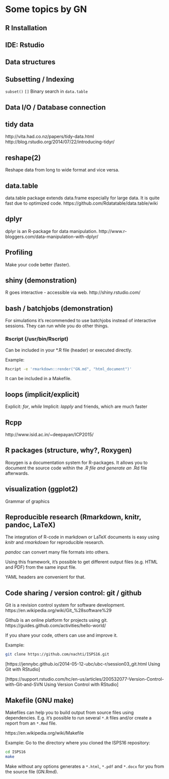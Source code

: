 # Some topics by GN

## R Installation


## IDE: Rstudio


## Data structures


## Subsetting / Indexing

`subset()`
`[]`
Binary search in `data.table`

## Data I/O / Database connection


## tidy data

http://vita.had.co.nz/papers/tidy-data.html
http://blog.rstudio.org/2014/07/22/introducing-tidyr/

## reshape(2)

Reshape data from long to wide format and vice versa.

## data.table

data.table package extends data.frame especially for large data.
It is quite fast due to optimized code.
https://github.com/Rdatatable/data.table/wiki

## dplyr

dplyr is an R-package for data manipulation.
http://www.r-bloggers.com/data-manipulation-with-dplyr/


## Profiling

Make your code better (faster).


## shiny (demonstration)

R goes interactive - accessible via web.
http://shiny.rstudio.com/


## bash / batchjobs (demonstration)

For simulations it's recommended to use batchjobs instead of
interactive sessions. They can run while you do other things.

### Rscript (/usr/bin/Rscript)

Can be included in your *.R file (header) or executed directly.

Example:
```bash
Rscript -e 'rmarkdown::render("GN.md", "html_document")'
```

It can be included in a Makefile.



## loops (implicit/explicit)

Explicit: *for*, *while*
Implicit: *lapply* and friends, which are much faster

## Rcpp

http://www.isid.ac.in/~deepayan/ICP2015/

## R packages (structure, why?, Roxygen)

Roxygen is a documentation system for R-packages. It allows you
to document the source code within the *.R file and generate an
*.Rd file afterwards.


## visualization (ggplot2)

Grammar of graphics

## Reproducible research (Rmarkdown, knitr, pandoc, LaTeX)

The integration of R-code in markdown or LaTeX documents is easy
using *knitr* and *rmarkdown* for reproducible research.

*pandoc* can convert many file formats into others.

Using this framework, it's possible to get different output files
(e.g. HTML and PDF) from the same input file.

YAML headers are convenient for that.


## Code sharing / version control: git / github

Git is a revision control system for software development.
https://en.wikipedia.org/wiki/Git_%28software%29

Github is an online platform for projects using git.
https://guides.github.com/activities/hello-world/

If you share your code, others can use and improve it.

Example:
```bash
git clone https://github.com/nachti/ISPS16.git
```

[https://jennybc.github.io/2014-05-12-ubc/ubc-r/session03_git.html Using Git with RStudio]

[https://support.rstudio.com/hc/en-us/articles/200532077-Version-Control-with-Git-and-SVN Using Version Control with RStudio]

## Makefile (GNU make)

Makefiles can help you to build output from source files using
dependencies. E.g. it's possible to run several `*.R` files and/or
create a report from an `*.Rmd` file.

https://en.wikipedia.org/wiki/Makefile

Example:
Go to the directory where you cloned the ISPS16 repository:
```bash
cd ISPS16
make
```

Make without any options generates a `*.html`, `*.pdf` and
`*.docx` for you from the source file (GN.Rmd).
